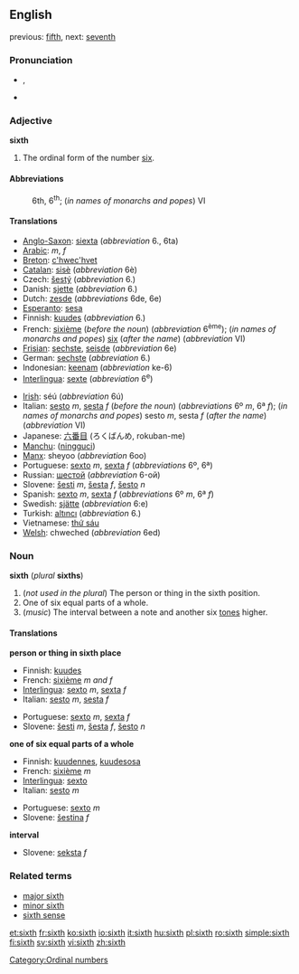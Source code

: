==English==

previous: [[fifth]], next: [[seventh]]

===Pronunciation===
*{{IPA|/sɪksθ/}}, {{SAMPA|/sIksT/}}
*{{audio|en-us-sixth.ogg|Audio (US)}}

===Adjective===
'''sixth'''
# The ordinal form of the number [[six]].

====Abbreviations====
:6th, 6<sup>th</sup>; (''in names of monarchs and popes'') VI

====Translations====
{{top}}
*[[Anglo-Saxon]]: [[siexta]] (''abbreviation'' 6., 6ta)
*[[Arabic]]: {{ARchar|[[سادِس]]}} {{IPAchar|(saːdis)}} ''m'', {{ARchar|[[َسادِسَة]]}} {{IPAchar|(saːdisa)}}  ''f''
*[[Breton]]: [[c'hwec'hvet]]
*[[Catalan]]: [[sisè]] (''abbreviation'' 6è)
*Czech: [[šestý]] (''abbreviation'' 6.)
*Danish: [[sjette]] (''abbreviation'' 6.)
*Dutch: [[zesde]] (''abbreviations'' 6de, 6e)
*[[Esperanto]]: [[sesa]]
*Finnish: [[kuudes]] (''abbreviation'' 6.)
*French: [[sixième]] (''before the noun'') (''abbreviation'' 6<sup>ème</sup>); (''in names of monarchs and popes'') [[six]] (''after the name'') (''abbreviation'' VI)
*[[Frisian]]: [[sechste]], [[seisde]] (''abbreviation'' 6e)
*German: [[sechste]] (''abbreviation'' 6.)
*Indonesian: [[keenam]] (''abbreviation'' ke-6)
*[[Interlingua]]: [[sexte]] (''abbreviation'' 6<sup>e</sup>)
{{mid}}
*[[Irish]]: séú (''abbreviation'' 6ú)
*Italian: [[sesto]] ''m'', [[sesta]] ''f'' (''before the noun'') (''abbreviations'' 6º ''m'', 6ª ''f''); (''in names of monarchs and popes'') sesto ''m'', sesta ''f'' (''after the name'') (''abbreviation'' VI)
*Japanese: [[六番目]] (ろくばんめ, rokuban-me)
*[[Manchu]]: ([[ningguci]])
*[[Manx]]: sheyoo (''abbreviation'' 6oo)
*Portuguese: [[sexto]] ''m'', [[sexta]] ''f'' (''abbreviations'' 6º, 6ª)
*Russian: [[шестой]] (''abbreviation'' 6-ой)
*Slovene: [[šesti]] ''m'', [[šesta]] ''f'', [[šesto]] ''n''
*Spanish: [[sexto]] ''m'', [[sexta]] ''f'' (''abbreviations'' 6º ''m'', 6ª ''f'')
*Swedish: [[sjätte]] (''abbreviation'' 6:e)
*Turkish: [[altıncı]] (''abbreviation'' 6.)
*Vietnamese: [[thứ sáu]]
*[[Welsh]]: chweched (''abbreviation'' 6ed)
{{bottom}}

===Noun===
'''sixth''' (''plural'' '''sixths''')

#(''not used in the plural'') The person or thing in the sixth position.
#One of six equal parts of a whole.
#(''music'') The interval between a note and another six [[tone]]s higher.

====Translations====

'''person or thing in sixth place'''
{{top}}
*Finnish: [[kuudes]]
*French: [[sixième]] ''m and f''
*[[Interlingua]]: [[sexto]] ''m'', [[sexta]] ''f''
*Italian: [[sesto]] ''m'', [[sesta]] ''f''
{{mid}}
*Portuguese: [[sexto]] ''m'', [[sexta]] ''f''
*Slovene: [[šesti]] ''m'', [[šesta]] ''f'', [[šesto]] ''n''
{{bottom}}

'''one of six equal parts of a whole'''
{{top}}
*Finnish: [[kuudennes]], [[kuudesosa]]
*French: [[sixième]] ''m''
*[[Interlingua]]: [[sexto]]
*Italian: [[sesto]] ''m''
{{mid}}
*Portuguese: [[sexto]] ''m''
*Slovene: [[šestina]] ''f''
{{bottom}}

'''interval'''
{{top}}
{{mid}}
*Slovene: [[seksta]] ''f''
{{bottom}}

===Related terms===
*[[major sixth]]
*[[minor sixth]]
*[[sixth sense]]

[[Category:Ordinal numbers]]

[[et:sixth]]
[[fr:sixth]]
[[ko:sixth]]
[[io:sixth]]
[[it:sixth]]
[[hu:sixth]]
[[pl:sixth]]
[[ro:sixth]]
[[simple:sixth]]
[[fi:sixth]]
[[sv:sixth]]
[[vi:sixth]]
[[zh:sixth]]